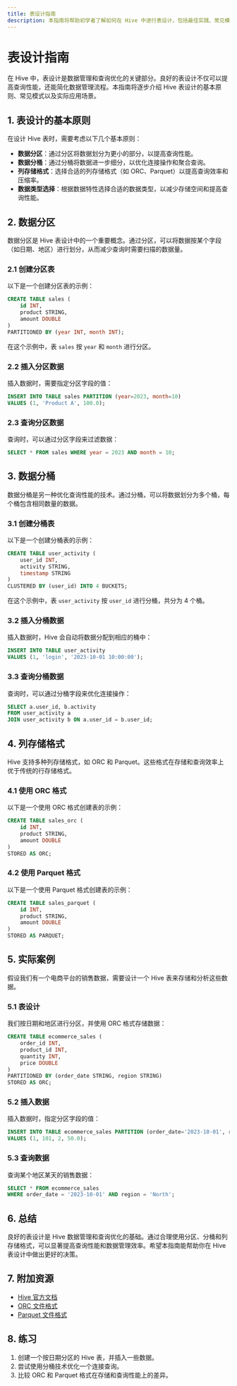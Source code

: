 ```yaml
---
title: 表设计指南
description: 本指南将帮助初学者了解如何在 Hive 中进行表设计，包括最佳实践、常见模式和实际案例。
---
```


# 表设计指南

在 Hive 中，表设计是数据管理和查询优化的关键部分。良好的表设计不仅可以提高查询性能，还能简化数据管理流程。本指南将逐步介绍 Hive 表设计的基本原则、常见模式以及实际应用场景。

## 1. 表设计的基本原则

在设计 Hive 表时，需要考虑以下几个基本原则：

- **数据分区**：通过分区将数据划分为更小的部分，以提高查询性能。
- **数据分桶**：通过分桶将数据进一步细分，以优化连接操作和聚合查询。
- **列存储格式**：选择合适的列存储格式（如 ORC、Parquet）以提高查询效率和压缩率。
- **数据类型选择**：根据数据特性选择合适的数据类型，以减少存储空间和提高查询性能。

## 2. 数据分区

数据分区是 Hive 表设计中的一个重要概念。通过分区，可以将数据按某个字段（如日期、地区）进行划分，从而减少查询时需要扫描的数据量。

### 2.1 创建分区表

以下是一个创建分区表的示例：

```sql
CREATE TABLE sales (
    id INT,
    product STRING,
    amount DOUBLE
)
PARTITIONED BY (year INT, month INT);
```

在这个示例中，表 `sales` 按 `year` 和 `month` 进行分区。

### 2.2 插入分区数据

插入数据时，需要指定分区字段的值：

```sql
INSERT INTO TABLE sales PARTITION (year=2023, month=10)
VALUES (1, 'Product A', 100.0);
```

### 2.3 查询分区数据

查询时，可以通过分区字段来过滤数据：

```sql
SELECT * FROM sales WHERE year = 2023 AND month = 10;
```

## 3. 数据分桶

数据分桶是另一种优化查询性能的技术。通过分桶，可以将数据划分为多个桶，每个桶包含相同数量的数据。

### 3.1 创建分桶表

以下是一个创建分桶表的示例：

```sql
CREATE TABLE user_activity (
    user_id INT,
    activity STRING,
    timestamp STRING
)
CLUSTERED BY (user_id) INTO 4 BUCKETS;
```

在这个示例中，表 `user_activity` 按 `user_id` 进行分桶，共分为 4 个桶。

### 3.2 插入分桶数据

插入数据时，Hive 会自动将数据分配到相应的桶中：

```sql
INSERT INTO TABLE user_activity
VALUES (1, 'login', '2023-10-01 10:00:00');
```

### 3.3 查询分桶数据

查询时，可以通过分桶字段来优化连接操作：

```sql
SELECT a.user_id, b.activity
FROM user_activity a
JOIN user_activity b ON a.user_id = b.user_id;
```

## 4. 列存储格式

Hive 支持多种列存储格式，如 ORC 和 Parquet。这些格式在存储和查询效率上优于传统的行存储格式。

### 4.1 使用 ORC 格式

以下是一个使用 ORC 格式创建表的示例：

```sql
CREATE TABLE sales_orc (
    id INT,
    product STRING,
    amount DOUBLE
)
STORED AS ORC;
```

### 4.2 使用 Parquet 格式

以下是一个使用 Parquet 格式创建表的示例：

```sql
CREATE TABLE sales_parquet (
    id INT,
    product STRING,
    amount DOUBLE
)
STORED AS PARQUET;
```

## 5. 实际案例

假设我们有一个电商平台的销售数据，需要设计一个 Hive 表来存储和分析这些数据。

### 5.1 表设计

我们按日期和地区进行分区，并使用 ORC 格式存储数据：

```sql
CREATE TABLE ecommerce_sales (
    order_id INT,
    product_id INT,
    quantity INT,
    price DOUBLE
)
PARTITIONED BY (order_date STRING, region STRING)
STORED AS ORC;
```

### 5.2 插入数据

插入数据时，指定分区字段的值：

```sql
INSERT INTO TABLE ecommerce_sales PARTITION (order_date='2023-10-01', region='North')
VALUES (1, 101, 2, 50.0);
```

### 5.3 查询数据

查询某个地区某天的销售数据：

```sql
SELECT * FROM ecommerce_sales
WHERE order_date = '2023-10-01' AND region = 'North';
```

## 6. 总结

良好的表设计是 Hive 数据管理和查询优化的基础。通过合理使用分区、分桶和列存储格式，可以显著提高查询性能和数据管理效率。希望本指南能帮助你在 Hive 表设计中做出更好的决策。

## 7. 附加资源

- [Hive 官方文档](https://cwiki.apache.org/confluence/display/Hive/Home)
- [ORC 文件格式](https://orc.apache.org/)
- [Parquet 文件格式](https://parquet.apache.org/)

## 8. 练习

1. 创建一个按日期分区的 Hive 表，并插入一些数据。
2. 尝试使用分桶技术优化一个连接查询。
3. 比较 ORC 和 Parquet 格式在存储和查询性能上的差异。
